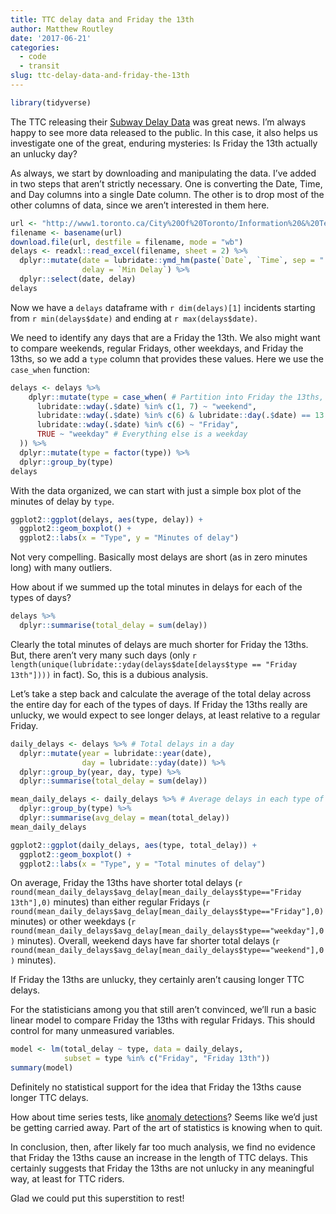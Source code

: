 ```yaml
---
title: TTC delay data and Friday the 13th
author: Matthew Routley
date: '2017-06-21'
categories:
  - code
  - transit
slug: ttc-delay-data-and-friday-the-13th
---
```


```r
library(tidyverse)
```


The TTC releasing their [Subway Delay Data][delay_data] was great news. I'm always happy to see more data released to the public. In this case, it also helps us investigate one of the great, enduring mysteries: Is Friday the 13th actually an unlucky day?


  [delay_data]: http://www1.toronto.ca/wps/portal/contentonly?vgnextoid=fa6be8c5a612c510VgnVCM10000071d60f89RCRD

As always, we start by downloading and manipulating the data. I've added in two steps that aren't strictly necessary. One is converting the Date, Time, and Day columns into a single Date column. The other is to drop most of the other columns of data, since we aren't interested in them here.

```r
url <- "http://www1.toronto.ca/City%20Of%20Toronto/Information%20&%20Technology/Open%20Data/Data%20Sets/Assets/Files/Subway%20&%20SRT%20Logs%20(Jan01_14%20to%20April30_17).xlsx"
filename <- basename(url)
download.file(url, destfile = filename, mode = "wb")
delays <- readxl::read_excel(filename, sheet = 2) %>% 
  dplyr::mutate(date = lubridate::ymd_hm(paste(`Date`, `Time`, sep = " ")),
                delay = `Min Delay`) %>% 
  dplyr::select(date, delay)
delays
```

Now we have a `delays` dataframe with `r dim(delays)[1]` incidents starting from `r min(delays$date)` and ending at `r max(delays$date)`. 

We need to identify any days that are a Friday the 13th. We also might want to compare weekends, regular Fridays, other weekdays, and Friday the 13ths, so we add a `type` column that provides these values. Here we use the `case_when` function:

```r
delays <- delays %>% 
    dplyr::mutate(type = case_when( # Partition into Friday the 13ths, Fridays, weekends, and weekdays
      lubridate::wday(.$date) %in% c(1, 7) ~ "weekend",
      lubridate::wday(.$date) %in% c(6) & lubridate::day(.$date) == 13 ~ "Friday 13th",
      lubridate::wday(.$date) %in% c(6) ~ "Friday",
      TRUE ~ "weekday" # Everything else is a weekday
  )) %>% 
  dplyr::mutate(type = factor(type)) %>% 
  dplyr::group_by(type)
delays
```

With the data organized, we can start with just a simple box plot of the minutes of delay by `type`.

```r
ggplot2::ggplot(delays, aes(type, delay)) +
  ggplot2::geom_boxplot() + 
  ggplot2::labs(x = "Type", y = "Minutes of delay")
```

Not very compelling. Basically most delays are short (as in zero minutes long) with many outliers.

How about if we summed up the total minutes in delays for each of the types of days?

```r
delays %>% 
  dplyr::summarise(total_delay = sum(delay))
```

Clearly the total minutes of delays are much shorter for Friday the 13ths. But, there aren't very many such days (only `r length(unique(lubridate::yday(delays$date[delays$type == "Friday 13th"])))` in fact). So, this is a dubious analysis. 

Let's take a step back and calculate the average of the total delay across the entire day for each of the types of days. If Friday the 13ths really are unlucky, we would expect to see longer delays, at least relative to a regular Friday. 

```r
daily_delays <- delays %>% # Total delays in a day
  dplyr::mutate(year = lubridate::year(date),
                day = lubridate::yday(date)) %>% 
  dplyr::group_by(year, day, type) %>% 
  dplyr::summarise(total_delay = sum(delay))

mean_daily_delays <- daily_delays %>% # Average delays in each type of day
  dplyr::group_by(type) %>% 
  dplyr::summarise(avg_delay = mean(total_delay))
mean_daily_delays
```

```r
ggplot2::ggplot(daily_delays, aes(type, total_delay)) +
  ggplot2::geom_boxplot() + 
  ggplot2::labs(x = "Type", y = "Total minutes of delay")
```

On average, Friday the 13ths have shorter total delays (`r round(mean_daily_delays$avg_delay[mean_daily_delays$type=="Friday 13th"],0)` minutes) than either regular Fridays (`r round(mean_daily_delays$avg_delay[mean_daily_delays$type=="Friday"],0)` minutes) or other weekdays (`r round(mean_daily_delays$avg_delay[mean_daily_delays$type=="weekday"],0)` minutes). Overall, weekend days have far shorter total delays (`r round(mean_daily_delays$avg_delay[mean_daily_delays$type=="weekend"],0)` minutes).

If Friday the 13ths are unlucky, they certainly aren't causing longer TTC delays.

For the statisticians among you that still aren't convinced, we'll run a basic linear model to compare Friday the 13ths with regular Fridays. This should control for many unmeasured variables.

```r
model <- lm(total_delay ~ type, data = daily_delays, 
            subset = type %in% c("Friday", "Friday 13th"))
summary(model)
```

Definitely no statistical support for the idea that Friday the 13ths cause longer TTC delays. 

How about time series tests, like [anomaly detections][anomaly]? Seems like we'd just be getting carried away. Part of the art of statistics is knowing when to quit.

  [anomaly]: https://blog.statsbot.co/time-series-anomaly-detection-algorithms-1cef5519aef2

In conclusion, then, after likely far too much analysis, we find no evidence that Friday the 13ths cause an increase in the length of TTC delays. This certainly suggests that Friday the 13ths are not unlucky in any meaningful way, at least for TTC riders.

Glad we could put this superstition to rest!

<!-- I'd argue that what really matters is the length of delays, as we've analyzed above. But, some might say that it is the number of delays that matters. So, let's take a look: -->

<!-- ```{r frequencies} -->
<!-- delays %>% -->
<!--   dplyr::mutate(year = lubridate::year(date), -->
<!--                 day = lubridate::yday(date)) %>%  -->
<!--   dplyr::group_by(year, day, type) %>%  -->
<!--   dplyr::summarise(number_delays = n()) %>%  -->
<!--   dplyr::group_by(type) %>%  -->
<!--   dplyr::summarise(avg_number_delays = mean(number_delays)) -->
<!-- ``` -->

<!-- Nope. All weekdays have about the same number of delays, while weekends have about a third less delays. -->